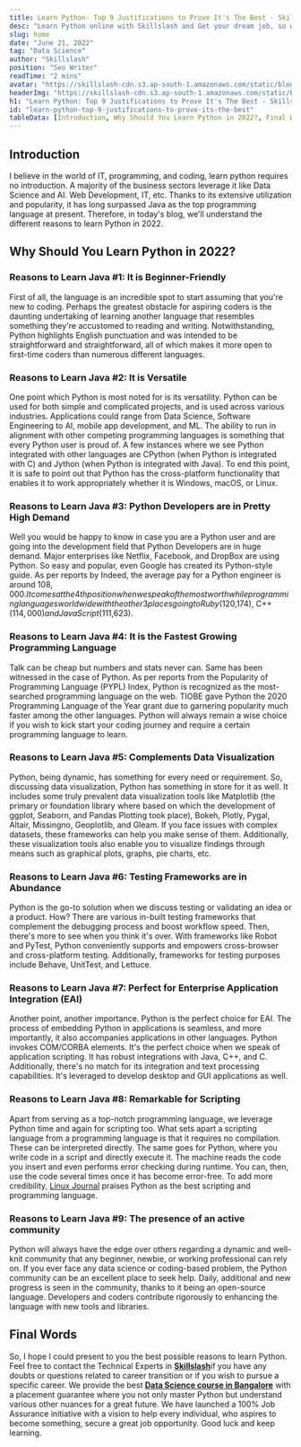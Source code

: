 ```yaml
---
title: Learn Python- Top 9 Justifications to Prove It's The Best - Skillslash
desc: "Learn Python online with Skillslash and Get your dream job, so why are you waiting for. Hurry!! Join Today!!"
slug: home
date: "June 21, 2022"
tag: "Data Science"
author: "Skillslash"
position: "Seo Writer"
readTime: "2 mins"
avatar: "https://skillslash-cdn.s3.ap-south-1.amazonaws.com/static/blog/avatar-02.webp"
headerImg: "https://skillslash-cdn.s3.ap-south-1.amazonaws.com/static/blog/Learn-Python-Skillslash-hxh.webp"
h1: "Learn Python: Top 9 Justifications to Prove It's The Best - Skillslash"
id: "learn-python-top-9-justifications-to-prove-its-the-best"
tableData: [Introduction, Why Should You Learn Python in 2022?, Final Words]
---
```


## Introduction

I believe in the world of IT, programming, and coding, learn python requires no introduction. A majority of the business sectors leverage it like Data Science and AI. Web Development, IT, etc. Thanks to its extensive utilization and popularity, it has long surpassed Java as the top programming language at present. Therefore, in today&#39;s blog, we&#39;ll understand the different reasons to learn Python in 2022.

## **Why Should You Learn Python in 2022?**

### **Reasons to Learn Java #1: It is Beginner-Friendly**

First of all, the language is an incredible spot to start assuming that you&#39;re new to coding. Perhaps the greatest obstacle for aspiring coders is the daunting undertaking of learning another language that resembles something they&#39;re accustomed to reading and writing. Notwithstanding, Python highlights English punctuation and was intended to be straightforward and straightforward, all of which makes it more open to first-time coders than numerous different languages.

### **Reasons to Learn Java #2: It is Versatile**

One point which Python is most noted for is its versatility. Python can be used for both simple and complicated projects, and is used across various industries. Applications could range from Data Science, Software Engineering to AI, mobile app development, and ML. The ability to run in alignment with other competing programming languages is something that every Python user is proud of. A few instances where we see Python integrated with other languages are CPython (when Python is integrated with C) and Jython (when Python is integrated with Java). To end this point, it is safe to point out that Python has the cross-platform functionality that enables it to work appropriately whether it is Windows, macOS, or Linux.

### **Reasons to Learn Java #3: Python Developers are in Pretty High Demand**

Well you would be happy to know in case you are a Python user and are going into the development field that Python Developers are in huge demand. Major enterprises like Netflix, Facebook, and DropBox are using Python. So easy and popular, even Google has created its Python-style guide. As per reports by Indeed, the average pay for a Python engineer is around $108,000. It comes at the 4th position when we speak of the most worthwhile programming languages worldwide with the other 3 places going to Ruby ($120,174), C++ ($114,000) and JavaScript ($111,623).

### **Reasons to Learn Java #4: It is the Fastest Growing Programming Language**

Talk can be cheap but numbers and stats never can. Same has been witnessed in the case of Python. As per reports from the Popularity of Programming Language (PYPL) Index, Python is recognized as the most-searched programming language on the web. TIOBE gave Python the 2020 Programming Language of the Year grant due to garnering popularity much faster among the other languages. Python will always remain a wise choice if you wish to kick start your coding journey and require a certain programming language to learn.

### **Reasons to Learn Java #5: Complements Data Visualization**

Python, being dynamic, has something for every need or requirement. So, discussing data visualization, Python has something in store for it as well. It includes some truly prevalent data visualization tools like Matplotlib (the primary or foundation library where based on which the development of ggplot, Seaborn, and Pandas Plotting took place), Bokeh, Plotly, Pygal, Altair, Missingno, Geoplotlib, and Gleam. If you face issues with complex datasets, these frameworks can help you make sense of them. Additionally, these visualization tools also enable you to visualize findings through means such as graphical plots, graphs, pie charts, etc.

### **Reasons to Learn Java #6: Testing Frameworks are in Abundance**

Python is the go-to solution when we discuss testing or validating an idea or a product. How? There are various in-built testing frameworks that complement the debugging process and boost workflow speed. Then, there&#39;s more to see when you think it&#39;s over. With frameworks like Robot and PyTest, Python conveniently supports and empowers cross-browser and cross-platform testing. Additionally, frameworks for testing purposes include Behave, UnitTest, and Lettuce.

### **Reasons to Learn Java #7: Perfect for Enterprise Application Integration (EAI)**

Another point, another importance. Python is the perfect choice for EAI. The process of embedding Python in applications is seamless, and more importantly, it also accompanies applications in other languages. Python invokes COM/CORBA elements. It&#39;s the perfect choice when we speak of application scripting. It has robust integrations with Java, C++, and C. Additionally, there&#39;s no match for its integration and text processing capabilities. It&#39;s leveraged to develop desktop and GUI applications as well.

### **Reasons to Learn Java #8: Remarkable for Scripting**

Apart from serving as a top-notch programming language, we leverage Python time and again for scripting too. What sets apart a scripting language from a programming language is that it requires no compilation. These can be interpreted directly. The same goes for Python, where you write code in a script and directly execute it. The machine reads the code you insert and even performs error checking during runtime. You can, then, use the code several times once it has become error-free. To add more credibility, [Linux Journal](http://www.linuxjournal.com/content/readers-choice-awards-2010) praises Python as the best scripting and programming language.

### **Reasons to Learn Java #9: The presence of an active community**

Python will always have the edge over others regarding a dynamic and well-knit community that any beginner, newbie, or working professional can rely on. If you ever face any data science or coding-based problem, the Python community can be an excellent place to seek help. Daily, additional and new progress is seen in the community, thanks to it being an open-source language. Developers and coders contribute rigorously to enhancing the language with new tools and libraries.

##

## **Final Words**

So, I hope I could present to you the best possible reasons to learn Python. Feel free to contact the Technical Experts in [**Skillslash**](https://skillslash.com/)if you have any doubts or questions related to career transition or if you wish to pursue a specific career. We provide the best [**Data Science course in Bangalore**](https://skillslash.com/data-science-course-in-bangalore/) with a placement guarantee where you not only master Python but understand various other nuances for a great future. We have launched a 100% Job Assurance initiative with a vision to help every individual, who aspires to become something, secure a great job opportunity. Good luck and keep learning.
